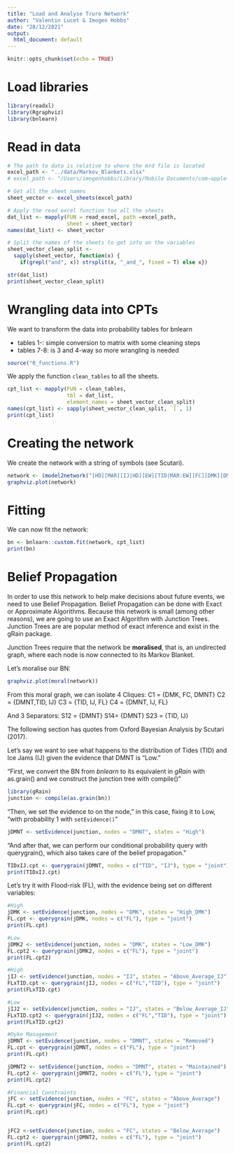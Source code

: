 ```yaml
---
title: "Load and Analyse Truro Network"
author: "Valentin Lucet & Imogen Hobbs"
date: "28/12/2021"
output:
  html_document: default
---
```


```r
knitr::opts_chunk$set(echo = TRUE)
```

# Load libraries 

```r
library(readxl)
library(Rgraphviz)
library(bnlearn)
```

# Read in data 

```r
# The path to data is relative to where the mrd file is located
excel_path <- "../data/Markov_Blankets.xlsx"
# excel_path <- "/Users/imogenhobbs/Library/Mobile Documents/com~apple~CloudDocs/Theme 1 ResNet/MSc_Renewable_Resources/R/data/2Markov_Blankets.xlsx"

# Get all the sheet names
sheet_vector <- excel_sheets(excel_path)

# Apply the read_excel function too all the sheets
dat_list <- mapply(FUN = read_excel, path =excel_path, 
                   sheet = sheet_vector)
names(dat_list) <- sheet_vector

# Split the names of the sheets to get info on the variables
sheet_vector_clean_split <- 
  sapply(sheet_vector, function(x) { 
    if(grepl("and", x)) strsplit(x, "_and_", fixed = T) else x})

str(dat_list)
print(sheet_vector_clean_split)
```

# Wrangling data into CPTs

We want to transform the data into probability tables for bnlearn

- tables 1-: simple conversion to matrix with some cleaning steps
- tables 7-8: is 3 and 4-way so more wrangling is needed

```r
source("0_functions.R")
```

We apply the function `clean_tables` to all the sheets.

```r
cpt_list <- mapply(FUN = clean_tables, 
                   tbl = dat_list, 
                   element_names = sheet_vector_clean_split)
names(cpt_list) <- sapply(sheet_vector_clean_split, `[`, 1)
print(cpt_list)
```

# Creating the network

We create the network with a string of symbols (see
Scutari).

```r
network <- (model2network("[HD][MAR][IJ|HD][EW][TID|MAR:EW][FC][DMK][DMNT|FC:DMK][FL|IJ:TID:DMNT]"))
graphviz.plot(network)
```


# Fitting

We can now fit the network: 

```r
bn <- bnlearn::custom.fit(network, cpt_list)
print(bn)
```

# Belief Propagation

In order to use this network to help make decisions about future events, we need to use Belief Propagation. 
Belief Propagation can be done with Exact or Approximate Algorithms. Because this network is small (among other reasons), we are going 
to use an Exact Algorithm with Junction Trees. Junction Trees are are popular method of exact inference and exist in the gRain package. 

Junction Trees require that the network be **moralised**, that is, an undirected graph, where each node is now connected to its Markov Blanket. 

Let's moralise our BN:

```r
graphviz.plot(moral(network))
```

From this moral graph, we can isolate 4 Cliques:
C1 = {DMK, FC, DMNT}
C2 = {DMNT,TID, IJ}
C3 = {TID, IJ, FL}
C4 = {DMNT, IJ, FL}

And 3 Separators:
S12 = {DMNT}
S14= {DMNT}
S23 = {TID, IJ}

The following section has quotes from Oxford Bayesian Analysis by Scutari (2017).

Let's say we want to see what happens to the distribution of Tides (TID) and Ice Jams (IJ) given the evidence that DMNT is "Low."

"First, we convert the BN from *bnlearn* to its equivalent in *gRain* with as.grain() and we construct the junction tree with compile()"

```r
library(gRain)
junction <- compile(as.grain(bn))
```

"Then, we set the evidence to on the node," in this case, fixing it to Low, "with probability 1 with `setEvidence()`"

```r
jDMNT <- setEvidence(junction, nodes = "DMNT", states = "High")
```

"And after that, we can perform our conditional probability query with querygrain(), which also takes care of the belief propagation."

```r
TIDxIJ.cpt <- querygrain(jDMNT, nodes = c("TID", "IJ"), type = "joint")
print(TIDxIJ.cpt)
```

Let's try it with Flood-risk (FL), with the evidence being set on different variables:

```r
#High
jDMK <- setEvidence(junction, nodes = "DMK", states = "High_DMK")
FL.cpt <- querygrain(jDMK, nodes = c("FL"), type = "joint")
print(FL.cpt)

#Low
jDMK2 <- setEvidence(junction, nodes = "DMK", states = "Low_DMK")
FL.cpt2 <- querygrain(jDMK2, nodes = c("FL"), type = "joint")
print(FL.cpt2)
```

```r
#High
jIJ <- setEvidence(junction, nodes = "IJ", states = "Above_Average_IJ")
FLxTID.cpt <- querygrain(jIJ, nodes = c("FL","TID"), type = "joint")
print(FLxTID.cpt)

#Low
jIJ2 <- setEvidence(junction, nodes = "IJ", states = "Below_Average_IJ")
FLxTID.cpt2 <- querygrain(jIJ2, nodes = c("FL","TID"), type = "joint")
print(FLxTID.cpt2)

```

```r
#Dyke Management
jDMNT <- setEvidence(junction, nodes = "DMNT", states = "Removed")
FL.cpt <- querygrain(jDMNT, nodes = c("FL"), type = "joint")
print(FL.cpt)

jDMNT2 <- setEvidence(junction, nodes = "DMNT", states = "Maintained")
FL.cpt2 <- querygrain(jDMNT2, nodes = c("FL"), type = "joint")
print(FL.cpt2)
```

```r
#Financial Constraints
jFC <- setEvidence(junction, nodes = "FC", states = "Above_Average")
FL.cpt <- querygrain(jFC, nodes = c("FL"), type = "joint")
print(FL.cpt)


jFC2 <-setEvidence(junction, nodes = "FC", states = "Below_Average")
FL.cpt2 <- querygrain(jDMNT2, nodes = c("FL"), type = "joint")
print(FL.cpt2)
```
